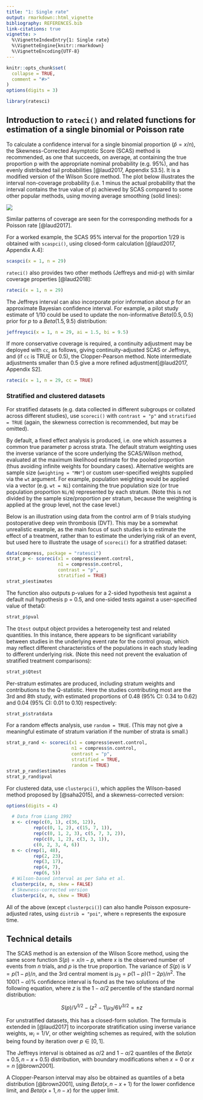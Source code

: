 ```yaml
---
title: "1: Single rate"
output: rmarkdown::html_vignette
bibliography: REFERENCES.bib
link-citations: true
vignette: >
  %\VignetteIndexEntry{1: Single rate}
  %\VignetteEngine{knitr::rmarkdown}
  %\VignetteEncoding{UTF-8}
---
```


```r
knitr::opts_chunk$set(
  collapse = TRUE,
  comment = "#>"
)
options(digits = 3)
```

```r
library(ratesci)
```

## Introduction to `rateci()` and related functions for estimation of a single binomial or Poisson rate

To calculate a confidence interval for a single binomial proportion ($\hat p = x/n$), the Skewness-Corrected Asymptotic Score (SCAS) method is recommended, as one that succeeds, on average, at containing the true proportion p with the appropriate nominal probability (e.g. 95%), and has evenly distributed tail probabilities [@laud2017, Appendix S3.5]. It is a modified version of the Wilson Score method. The plot below illustrates the interval non-coverage probability (i.e. 1 minus the actual probability that the interval contains the true value of p) achieved by SCAS compared to some other popular methods, using moving average smoothing (solid lines):

![](images/singlepropLNCP50_small.jpg) 

Similar patterns of coverage are seen for the corresponding methods for a Poisson rate [@laud2017].

For a worked example, the SCAS 95% interval for the proportion 1/29 is obtained with `scaspci()`, using closed-form calculation [@laud2017, Appendix A.4]:

```r
scaspci(x = 1, n = 29)
```

`rateci()` also provides two other methods (Jeffreys and mid-p) with similar coverage properties [@laud2018]:

```r
rateci(x = 1, n = 29)
```

The Jeffreys interval can also incorporate prior information about $p$ for an approximate Bayesian confidence interval. For example, a pilot study estimate of 1/10 could be used to update the non-informative $Beta(0.5, 0.5)$ prior for $p$ to a $Beta(1.5, 9.5)$ distribution:

```r
jeffreysci(x = 1, n = 29, ai = 1.5, bi = 9.5)
```

If more conservative coverage is required, a continuity adjustment may be deployed with `cc`, as follows, giving continuity-adjusted SCAS or Jeffreys, and (if `cc` is TRUE or 0.5), the Clopper-Pearson method. Note intermediate adjustments smaller than 0.5 give a more refined adjustment[@laud2017, Appendix S2].

```r
rateci(x = 1, n = 29, cc = TRUE)
```

### Stratified and clustered datasets

For stratified datasets (e.g. data collected in different subgroups or collated across different studies), use `scoreci()` with `contrast = "p"` and `stratified = TRUE` (again, the skewness correction is recommended, but may be omitted).

By default, a fixed effect analysis is produced, i.e. one which assumes a common true parameter p across strata. The default stratum weighting uses the inverse variance of the score underlying the SCAS/Wilson method, evaluated at the maximum likelihood estimate for the pooled proportion (thus avoiding infinite weights for boundary cases). Alternative weights are sample size (`weighting = "MH"`) or custom user-specified weights supplied via the `wt` argument. For example, population weighting would be applied via a vector (e.g. `wt = Ni`) containing the true population size (or true population proportion `Ni/N`) represented by each stratum. (Note this is not divided by the sample size/proportion per stratum, because the weighting is applied at the group level, not the case level.)

Below is an illustration using data from the control arm of 9 trials studying postoperative deep vein thrombosis (DVT). This may be a somewhat unrealistic example, as the main focus of such studies is to estimate the effect of a treatment, rather than to estimate the underlying risk of an event, but used here to illustrate the usage of `scoreci()` for a stratified dataset:

```r
data(compress, package = "ratesci")
strat_p <- scoreci(x1 = compress$event.control, 
                   n1 = compress$n.control, 
                   contrast = "p", 
                   stratified = TRUE)
strat_p$estimates
```

The function also outputs p-values for a 2-sided hypothesis test against a default null hypothesis p = 0.5, and one-sided tests against a user-specified value of theta0:

```r
strat_p$pval
```

The `Qtest` output object provides a heterogeneity test and related quantities. In this instance, there appears to be significant variability between studies in the underlying event rate for the control group, which may reflect different characteristics of the populations in each study leading to different underlying risk. (Note this need not prevent the evaluation of stratified treatment comparisons):

```r
strat_p$Qtest
```

Per-stratum estimates are produced, including stratum weights and contributions to the Q-statistic. Here the studies contributing most are the 3rd and 8th study, with estimated proportions of 0.48 (95% CI: 0.34 to 0.62) and 0.04 (95% CI: 0.01 to 0.10) respectively:

```r
strat_p$stratdata
```

For a random effects analysis, use `random = TRUE`. (This may not give a meaningful estimate of stratum variation if the number of strata is small.)

```r
strat_p_rand <- scoreci(x1 = compress$event.control, 
                        n1 = compress$n.control, 
                        contrast = "p", 
                        stratified = TRUE, 
                        random = TRUE)
strat_p_rand$estimates
strat_p_rand$pval
```

For clustered data, use `clusterpci()`, which applies the Wilson-based method proposed by [@saha2015], and a skewness-corrected version:

```r
options(digits = 4)
```

```r
  # Data from Liang 1992
  x <- c(rep(c(0, 1), c(36, 12)),
          rep(c(0, 1, 2), c(15, 7, 1)),
          rep(c(0, 1, 2, 3), c(5, 7, 3, 2)),
          rep(c(0, 1, 2), c(3, 3, 1)),
          c(0, 2, 3, 4, 6))
  n <- c(rep(1, 48),
          rep(2, 23),
          rep(3, 17),
          rep(4, 7),
          rep(6, 5))
  # Wilson-based interval as per Saha et al.
  clusterpci(x, n, skew = FALSE)
  # Skewness-corrected version
  clusterpci(x, n, skew = TRUE)
```

All of the above (except `clusterpci()`) can also handle Poisson exposure-adjusted rates, using `distrib = "poi"`, where `n` represents the exposure time.

## Technical details

The SCAS method is an extension of the Wilson Score method, using the same score function $S(p) = x / n - p$, where $x$ is the observed number of events from $n$ trials, and $p$ is the true proportion. The variance of $S(p)$ is $V = p(1 - p)/n$, and the 3rd central moment is $\mu_3 = p(1 - p)(1 - 2p)/n^2$. The $100(1 - \alpha)\%$ confidence interval is found as the two solutions of the following equation, where $z$ is the $1 - \alpha / 2$ percentile of the standard normal distribution:

$$
S(p)/V^{1/2} - (z^2 - 1)\mu_3/6V^{3/2} = \pm z
$$

For unstratified datasets, this has a closed-form solution. The formula is extended in [@laud2017] to incorporate stratification using inverse variance weights, $w_i = 1 / V$, or other weighting schemes as required, with the solution being found by iteration over $p \in [0, 1]$.

The Jeffreys interval is obtained as $\alpha / 2$ and $1 - \alpha / 2$ quantiles of the $Beta(x + 0.5, n - x + 0.5)$ distribution, with boundary modifications when $x = 0$ or $x = n$ [@brown2001].

A Clopper-Pearson interval may also be obtained as quantiles of a beta distribution [@brown2001], using $Beta(x, n - x + 1)$ for the lower confidence limit, and $Beta(x + 1, n - x)$ for the upper limit.

<!-- The mid-p interval requires iteration to identify limits satisfying the inequalities specified ... -->

<!-- ## Additional details -->

<!-- Confidence intervals for a single binomial proportion, x/n, have a long history. The 'classic' ('conventional' / 'textbook') method everyone learns about in school is known as the Wald method, based on a large-sample "simple asymptotic" Normal approximation. It is easily demonstrated that this method generally fails to achieve the nominal confidence level, even when n is quite large. In other words, a 95% Wald confidence interval will contain the true value of p less than 95% of the time. For small proportions, the actual coverage can be alarmingly low. the Wald method can also produce intervals that contain impossible negative values of p, and an extremely unrealistic interval of [0, 0] when x = 0. -->
